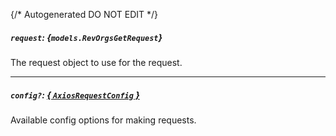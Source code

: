 {/* Autogenerated DO NOT EDIT  */}

##### `request`: *{`models.RevOrgsGetRequest`}*
The request object to use for the request.
<Collapsible openLabel={Labels.showProperties} closeLabel={Labels.hideProperties}>
    <RevOrgsGetRequest/>
</Collapsible>

---
##### `config?`: [*{ `AxiosRequestConfig` }*](https://axios-http.com/docs/req_config)
Available config options for making requests.


